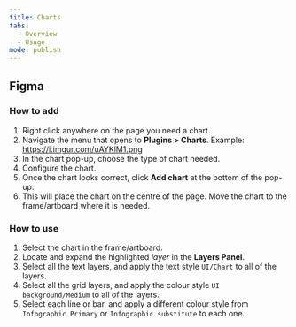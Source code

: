 ```yaml
---
title: Charts
tabs:
  - Overview
  - Usage
mode: publish
---
```



## Figma


### How to add

1. Right click anywhere on the page you need a chart. 
2. Navigate the menu that opens to **Plugins > Charts**. Example: https://i.imgur.com/uAYKlM1.png
3. In the chart pop-up, choose the type of chart needed. 
3. Configure the chart. 
4. Once the chart looks correct, click **Add chart** at the bottom of the pop-up. 
5. This will place the chart on the centre of the page. Move the chart to the frame/artboard where it is needed. 


### How to use

1. Select the chart in the frame/artboard. 
2. Locate and expand the highlighted *layer* in the **Layers Panel**.
3. Select all the text layers, and apply the text style `UI/Chart` to all of the layers. 
4. Select all the grid layers, and apply the colour style `UI background/Medium` to all of the layers. 
5. Select each line or bar, and apply a different colour style from `Infographic Primary` or `Infographic substitute` to each one. 
